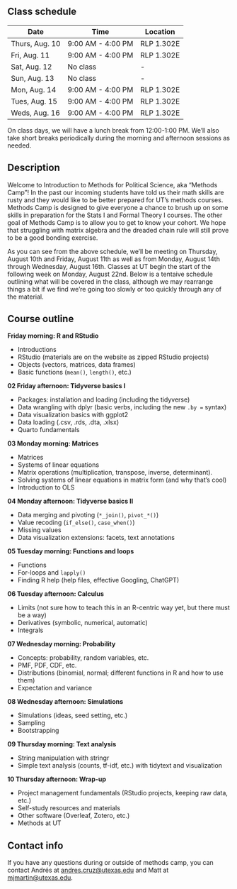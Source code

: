 ## Class schedule {.unnumbered}

| Date           | Time              | Location   |
|----------------|-------------------|------------|
| Thurs, Aug. 10 | 9:00 AM - 4:00 PM | RLP 1.302E |
| Fri, Aug. 11   | 9:00 AM - 4:00 PM | RLP 1.302E |
| Sat, Aug. 12   | No class          | -          |
| Sun, Aug. 13   | No class          | -          |
| Mon, Aug. 14   | 9:00 AM - 4:00 PM | RLP 1.302E |
| Tues, Aug. 15  | 9:00 AM - 4:00 PM | RLP 1.302E |
| Weds, Aug. 16  | 9:00 AM - 4:00 PM | RLP 1.302E |

On class days, we will have a lunch break from 12:00-1:00 PM. We'll also take short breaks periodically during the morning and afternoon sessions as needed. 

## Description {.unnumbered}

Welcome to Introduction to Methods for Political Science, aka “Methods Camp”! In the past our incoming students have told us their math skills are rusty and they would like to be better prepared for UT’s methods courses. Methods Camp is designed to give everyone a chance to brush up on some skills in preparation for the Stats I and Formal Theory I courses. The other goal of Methods Camp is to allow you to get to know your cohort. We hope that struggling with matrix algebra and the dreaded chain rule will still prove to be a good bonding exercise.

As you can see from the above schedule, we’ll be meeting on Thursday, August 10th and Friday, August 11th as well as from Monday, August 14th through Wednesday, August 16th. Classes at UT begin the start of the following week on Monday, August 22nd. Below is a tentaive schedule outlining what will be covered in the class, although we may rearrange things a bit if we find we’re going too slowly or too quickly through any of the material.

## Course outline {.unnumbered}

**Friday morning: R and RStudio** 

- Introductions
- RStudio (materials are on the website as zipped RStudio projects)
- Objects (vectors, matrices, data frames)
- Basic functions (`mean()`, `length()`, etc.)

**02 Friday afternoon: Tidyverse basics I**

- Packages: installation and loading (including the tidyverse)
- Data wrangling with dplyr (basic verbs, including the new `.by =` syntax)
- Data visualization basics with ggplot2
- Data loading (.csv, .rds, .dta, .xlsx)
- Quarto fundamentals

**03 Monday morning: Matrices**

- Matrices
- Systems of linear equations
- Matrix operations (multiplication, transpose, inverse, determinant).
- Solving systems of linear equations in matrix form (and why that’s cool)
- Introduction to OLS

**04 Monday afternoon: Tidyverse basics II**

- Data merging and pivoting (`*_join()`, `pivot_*()`)
- Value recoding (`if_else()`, `case_when()`)
- Missing values
- Data visualization extensions: facets, text annotations

**05 Tuesday morning: Functions and loops**

- Functions
- For-loops and `lapply()`
- Finding R help (help files, effective Googling, ChatGPT)

**06 Tuesday afternoon: Calculus**

- Limits (not sure how to teach this in an R-centric way yet, but there must be a way)
- Derivatives (symbolic, numerical, automatic)
- Integrals

**07 Wednesday morning: Probability**

- Concepts: probability, random variables, etc.
- PMF, PDF, CDF, etc.
- Distributions (binomial, normal; different functions in R and how to use them)
- Expectation and variance

**08 Wednesday afternoon: Simulations**

- Simulations (ideas, seed setting, etc.)
- Sampling
- Bootstrapping

**09 Thursday morning: Text analysis**

- String manipulation with stringr
- Simple text analysis (counts, tf-idf, etc.) with tidytext and visualization

**10 Thursday afternoon: Wrap-up**

- Project management fundamentals (RStudio projects, keeping raw data, etc.)
- Self-study resources and materials
- Other software (Overleaf, Zotero, etc.)
- Methods at UT

## Contact info {.unnumbered}

If you have any questions during or outside of methods camp, you can contact Andrés at [andres.cruz@utexas.edu](mailto:andres.cruz@utexas.edu) and Matt at [mjmartin@utexas.edu](mailto:mjmartin@utexas.edu). 


